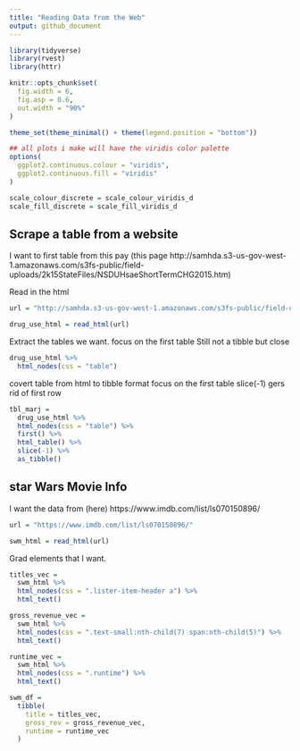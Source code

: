 ```yaml
---
title: "Reading Data from the Web"
output: github_document
---
```

```r
library(tidyverse)
library(rvest)
library(httr)

knitr::opts_chunk$set(
  fig.width = 6,
  fig.asp = 0.6,
  out.width = "90%"
)

theme_set(theme_minimal() + theme(legend.position = "bottom"))

## all plots i make will have the viridis color palette
options(
  ggplot2.continuous.colour = "viridis",
  ggplot2.continuous.fill = "viridis"
)

scale_colour_discrete = scale_colour_viridis_d
scale_fill_discrete = scale_fill_viridis_d

```


## Scrape a table from a website

I want to first table from this pay (this page http://samhda.s3-us-gov-west-1.amazonaws.com/s3fs-public/field-uploads/2k15StateFiles/NSDUHsaeShortTermCHG2015.htm)

Read in the html
```r
url = "http://samhda.s3-us-gov-west-1.amazonaws.com/s3fs-public/field-uploads/2k15StateFiles/NSDUHsaeShortTermCHG2015.htm"

drug_use_html = read_html(url)

```

Extract the tables we want. focus on the first table
Still not a tibble but close
```r
drug_use_html %>% 
  html_nodes(css = "table")
```

covert table from html to tibble format
focus on the first table
slice(-1) gers rid of first row
```r
tbl_marj = 
  drug_use_html %>% 
  html_nodes(css = "table") %>% 
  first() %>% 
  html_table() %>%
  slice(-1) %>% 
  as_tibble()

```


## star Wars Movie Info

I want the data from (here) https://www.imdb.com/list/ls070150896/

```r
url = "https://www.imdb.com/list/ls070150896/"

swm_html = read_html(url)
```

Grad elements that I want.

```r
titles_vec = 
  swm_html %>% 
  html_nodes(css = ".lister-item-header a") %>% 
  html_text()

gross_revenue_vec =
  swm_html %>% 
  html_nodes(css = ".text-small:nth-child(7) span:nth-child(5)") %>% 
  html_text()

runtime_vec = 
  swm_html %>% 
  html_nodes(css = ".runtime") %>% 
  html_text()

swm_df = 
  tibble(
    title = titles_vec,
    gross_rev = gross_revenue_vec,
    runtime = runtime_vec
  )
```


